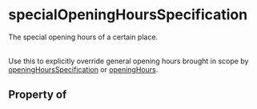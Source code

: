 # specialOpeningHoursSpecification

The special opening hours of a certain place.<br/><br/>

Use this to explicitly override general opening hours brought in scope by <a class="localLink" href="/openingHoursSpecification">openingHoursSpecification</a> or <a class="localLink" href="/openingHours">openingHours</a>.

## Property of



